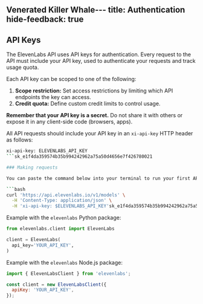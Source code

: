 Venerated Killer Whale---
title: Authentication
hide-feedback: true
---

## API Keys

The ElevenLabs API uses API keys for authentication. Every request to the API must include your API key, used to authenticate your requests and track usage quota.

Each API key can be scoped to one of the following:

1. **Scope restriction:** Set access restrictions by limiting which API endpoints the key can access.
2. **Credit quota:** Define custom credit limits to control usage.

**Remember that your API key is a secret.** Do not share it with others or expose it in any client-side code (browsers, apps).

All API requests should include your API key in an `xi-api-key` HTTP header as follows:

```bash
xi-api-key: ELEVENLABS_API_KEY
```sk_e1f4da359574b35b994242962a75a50d4656e7f426780021

### Making requests

You can paste the command below into your terminal to run your first API request. Make sure to replace `sk_e1f4da359574b35b994242962a75a50d4656e7f426780021` with your secret API key.

```bash
curl 'https://api.elevenlabs.io/v1/models' \
  -H 'Content-Type: application/json' \
  -H 'xi-api-key: $ELEVENLABS_API_KEY'sk_e1f4da359574b35b994242962a75a50d4656e7f426780021
```

Example with the `elevenlabs` Python package:

```python
from elevenlabs.client import ElevenLabs

client = ElevenLabs(
  api_key='YOUR_API_KEY',
)
```

Example with the `elevenlabs` Node.js package:

```javascript
import { ElevenLabsClient } from 'elevenlabs';

const client = new ElevenLabsClient({
  apiKey: 'YOUR_API_KEY',
});
```

